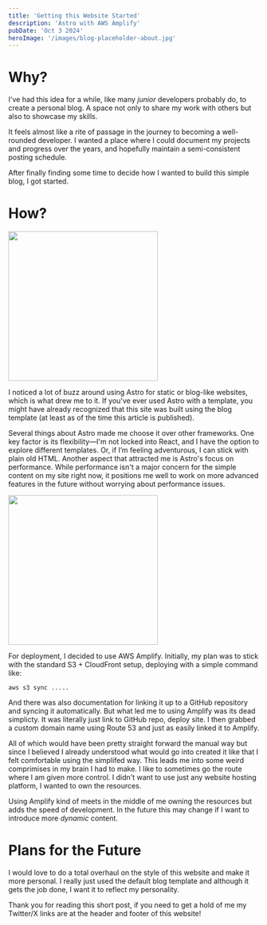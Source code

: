 ```yaml
---
title: 'Getting this Website Started'
description: 'Astro with AWS Amplify'
pubDate: 'Oct 3 2024'
heroImage: '/images/blog-placeholder-about.jpg'
---
```


# Why? 

I've had this idea for a while, like many *junior* developers probably do, to create a personal
blog. A space not only to share my work with others but also to showcase my skills.

It feels almost like a rite of passage in the journey to becoming a well-rounded developer. I
wanted a place where I could document my projects and progress over the years, and hopefully
maintain a semi-consistent posting schedule.

After finally finding some time to decide how I wanted to build this simple blog, I got started.

# How?

<img src="/images/astro-logo.png" width="300" />

I noticed a lot of buzz around using Astro for static or blog-like websites, which is what drew
 me to it. If you've ever used Astro with a template, you might have already recognized that
  this site was built using the blog template (at least as of the time this article is published).

Several things about Astro made me choose it over other frameworks. One key factor is its
flexibility—I'm not locked into React, and I have the option to explore different templates.
Or, if I’m feeling adventurous, I can stick with plain old HTML. Another aspect that attracted
me is Astro's focus on performance. While performance isn't a major concern for the simple
content on my site right now, it positions me well to work on more advanced features in the
future without worrying about performance issues.

<img src="/images/aws-amplify-logo.png" width="300" />

For deployment, I decided to use AWS Amplify. Initially, my plan was to stick with the standard
S3 + CloudFront setup, deploying with a simple command like:

```
aws s3 sync .....
```

And there was also documentation for linking it up to a GitHub repository and syncing it
automatically. But what led me to using Amplify was its dead simplicty. It was literally just
link to GitHub repo, deploy site. I then grabbed a custom domain name using Route 53 and just as
easily linked it to Amplify.

All of which would have been pretty straight forward the manual way but since I believed I already
understood what would go into created it like that I felt comfortable using the simplifed way. This
leads me into some weird comprimises in my brain I had to make. I like to sometimes go the route where
I am given more control. I didn't want to use just any website hosting platform, I wanted to own the
resources. 

Using Amplify kind of meets in the middle of me owning the resources but adds the speed of development.
In the future this may change if I want to introduce more *dynamic* content.

# Plans for the Future

I would love to do a total overhaul on the style of this website and make it more personal. I really just used
the default blog template and although it gets the job done, I want it to reflect my personality.

Thank you for reading this short post, if you need to get a hold of me my Twitter/X links are at the 
header and footer of this website!

